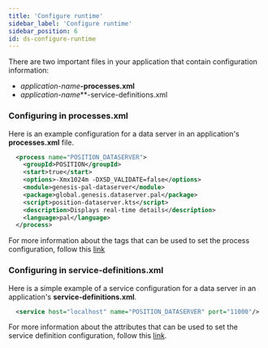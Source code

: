 ```yaml
---
title: 'Configure runtime'
sidebar_label: 'Configure runtime'
sidebar_position: 6
id: ds-configure-runtime
---
```


There are two important files in your application that contain configuration information: 
- _application-name_**-processes.xml**
- _application-name_**-service-definitions.xml


### Configuring in processes.xml

Here is an example configuration for a data server in an application's **processes.xml** file.

```xml
  <process name="POSITION_DATASERVER">
    <groupId>POSITION</groupId>
    <start>true</start>
    <options>-Xmx1024m -DXSD_VALIDATE=false</options>
    <module>genesis-pal-dataserver</module>
    <package>global.genesis.dataserver.pal</package>
    <script>position-dataserver.kts</script>
    <description>Displays real-time details</description>
    <language>pal</language>
  </process>
```

For more information about the tags that can be used to set the process configuration, follow this [link](/creating-applications/configure-runtime/processes-xml)

### Configuring in service-definitions.xml

Here is a simple example of a service configuration for a data server in an application's **service-definitions.xml**.

```xml
  <service host="localhost" name="POSITION_DATASERVER" port="11000"/>
```

For more information about the attributes that can be used to set the service definition configuration, follow this [link](/creating-applications/configure-runtime/service-definitions).

